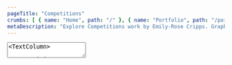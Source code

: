 ```yaml
---
pageTitle: "Competitions"
crumbs: [ { name: "Home", path: "/" }, { name: "Portfolio", path: "/portfolio" }, { name: "Competitions", path: "/portfolio/competitions" } ]
metaDescription: "Explore Competitions work by Emily-Rose Cripps. Graphic designer based in Oxford, UK. Book-making, exhibition design and more."
---
```


<TextArea>
<TextColumn>

# Competitions

<center>

To browse some of my Competitions, please select from a category in the links below.
</center>

</TextColumn>
</TextArea>

<NavigationTiles>

<NavigationTile 
    title="Ohh Dear"
    linkPage="/portfolio/competitions/ohh-dear"
    imagePath="portfolio/competitions/competitions-ohh-dear.jpg"
    imageAlt="Ohh Dear"
/>

</NavigationTiles>